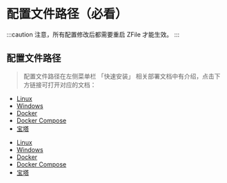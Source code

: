 
# 配置文件路径（必看）

:::caution
注意，所有配置修改后都需要重启 ZFile 才能生效。
:::

## 配置文件路径

> 配置文件路径在左侧菜单栏 「快速安装」 相关部署文档中有介绍，点击下方链接可打开对应的文档：

<Tabs>
<TabItem value="os" label="开源版">

- [Linux](/install/os-linux#config)
- [Windows](/install/os-windows#config)
- [Docker](/install/os-docker#config)
- [Docker Compose](/install/os-docker#config2)
- [宝塔](/install/os-baota#config)


</TabItem>
<TabItem value="pro" label="捐赠版">

- [Linux](/install/pro-linux#config)
- [Windows](/install/pro-windows#config)
- [Docker](/install/pro-docker#config)
- [Docker Compose](/install/pro-docker#config2)
- [宝塔](/install/pro-baota#config)

</TabItem>
</Tabs>